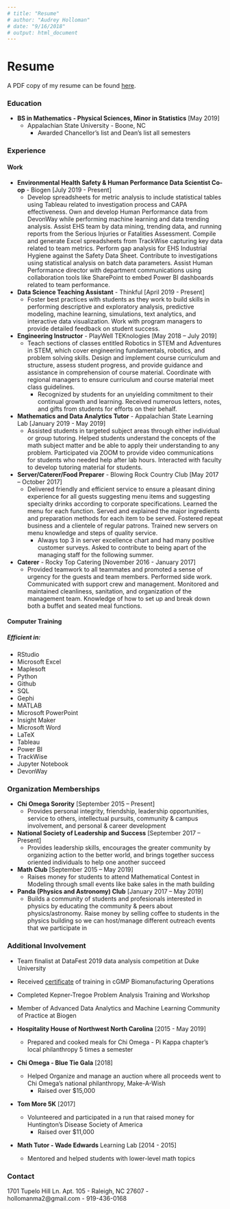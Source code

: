 ```yaml
---
# title: "Resume"
# author: "Audrey Holloman"
# date: "9/16/2018"
# output: html_document
---
```

# **Resume**

A PDF copy of my resume can be found [here](resume.pdf).

### Education

* **BS in Mathematics - Physical Sciences, Minor in Statistics** [May 2019]
    * Appalachian State University - Boone, NC
        * Awarded Chancellor's list and Dean's list all semesters

### Experience

#### Work

* **Environmental Health Safety & Human Performance Data Scientist Co-op** - Biogen [July 2019 - Present]
    * Develop spreadsheets for metric analysis to include statistical tables using Tableau related to investigation process and CAPA effectiveness. Own and develop Human Performance data from DevonWay while performing machine learning and data trending analysis. Assist EHS team by data mining, trending data, and running reports from the Serious Injuries or Fatalities Assessment. Compile and generate Excel spreadsheets from TrackWise capturing key data related to team metrics. Perform gap analysis for EHS Industrial Hygiene against the Safety Data Sheet. Contribute to investigations using statistical analysis on batch data parameters. Assist Human Performance director with department communications using collaboration tools like SharePoint to embed Power BI dashboards related to team performance.

* **Data Science Teaching Assistant** - Thinkful [April 2019 - Present]
    * Foster best practices with students as they work to build skills in performing descriptive and exploratory analysis, predictive modeling, machine learning, simulations, text analytics, and interactive data visualization. Work with program managers to provide detailed feedback on student success.

* **Engineering Instructor** - PlayWell TEKnologies [May 2018 – July 2019]
    * Teach sections of classes entitled Robotics in STEM and Adventures in STEM, which cover engineering fundamentals, robotics, and problem solving skills. Design and implement course curriculum and structure, assess student progress, and provide guidance and assistance in comprehension of course material. Coordinate with regional managers to ensure curriculum and course material meet class guidelines.
        * Recognized by students for an unyielding commitment to their continual growth and learning. Received numerous letters, notes, and gifts from students for efforts on their behalf.

* **Mathematics and Data Analytics Tutor** - Appalachian State Learning Lab [January 2019 - May 2019]
    * Assisted students in targeted subject areas through either individual or group tutoring. Helped students understand the concepts of the math subject matter and be able to apply their understanding to any problem. Participated via ZOOM to provide video communications for students who needed help after lab hours. Interacted with faculty to develop tutoring material for students.

* **Server/Caterer/Food Preparer** - Blowing Rock Country Club [May 2017 – October 2017]
    * Delivered friendly and efficient service to ensure a pleasant dining experience for all guests suggesting menu items and suggesting specialty drinks according to corporate specifications. Learned the menu for each function. Served and explained the major ingredients and preparation methods for each item to be served. Fostered repeat business and a clientele of regular patrons. Trained new servers on menu knowledge and steps of quality service.
        * Always top 3 in server excellence chart and had many positive customer surveys. Asked to contribute to being apart of the managing staff for the following summer.

* **Caterer** - Rocky Top Catering [November 2016 - January 2017]
    * Provided teamwork to all teammates and promoted a sense of urgency for the guests and team members. Performed side work. Communicated with support crew and management. Monitored and maintained cleanliness, sanitation, and organization of the management team. Knowledge of how to set up and break down both a buffet and seated meal functions.

#### Computer Training

##### Efficient in:

* RStudio
* Microsoft Excel
* Maplesoft
* Python
* Github
* SQL
* Gephi
* MATLAB
* Microsoft PowerPoint
* Insight Maker
* Microsoft Word
* LaTeX
* Tableau
* Power BI
* TrackWise
* Jupyter Notebook
* DevonWay

### Organization Memberships

* **Chi Omega Sorority** [September 2015 – Present]
    * Provides personal integrity, friendship, leadership opportunities, service to others, intellectual pursuits, community & campus involvement, and personal & career development

* **National Society of Leadership and Success** [September 2017 – Present]
    * Provides leadership skills, encourages the greater community by organizing action to the better world, and brings together success oriented individuals to help one another succeed

* **Math Club** [September 2015 – May 2019]
    * Raises money for students to attend Mathematical Contest in Modeling through small events like bake sales in the math building

* **Panda (Physics and Astronomy) Club** [January 2017 – May 2019]
    * Builds a community of students and profesionals interested in physics by educating the community & peers about physics/astronomy. Raise money by selling coffee to students in the physics building so we can host/manage different outreach events that we participate in
  
### Additional Involvement

* Team finalist at DataFest 2019 data analysis competition at Duke University

* Received [certificate](cGMP BTEC.pdf) of	training	in	cGMP	Biomanufacturing Operations

* Completed Kepner-Tregoe Problem Analysis Training and Workshop

* Member of Advanced Data Analytics and Machine Learning Community of Practice at Biogen

* **Hospitality House of Northwest North Carolina** [2015 - May 2019]
    * Prepared and cooked meals for Chi Omega - Pi Kappa chapter's local philanthropy 5 times a semester
    
* **Chi Omega - Blue Tie Gala** [2018]
    * Helped Organize and manage an auction where all proceeds went to Chi Omega's national philanthropy, Make-A-Wish
        * Raised over $15,000

* **Tom More 5K** [2017]
    * Volunteered and participated in a run that raised money for Huntington's Disease Society of America
        * Raised over $11,000

* **Math Tutor - Wade Edwards** Learning Lab [2014 - 2015]
    * Mentored and helped students with lower-level math topics

### Contact

1701 Tupelo Hill Ln. Apt. 105 - Raleigh, NC 27607 - hollomanma2@gmail.com - 919-436-0168